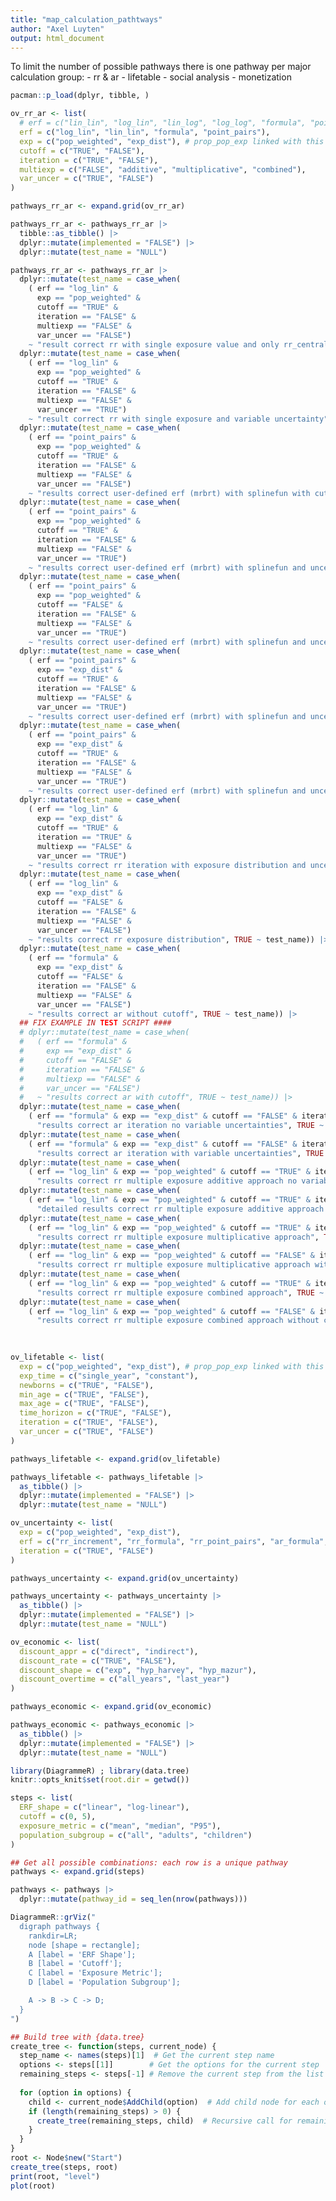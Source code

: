 ```yaml
---
title: "map_calculation_pathtways"
author: "Axel Luyten"
output: html_document
---
```


To limit the number of possible pathways there is one pathway per major calculation group:
- rr & ar
- lifetable
- social analysis
- monetization

```r

pacman::p_load(dplyr, tibble, )

```

```r
ov_rr_ar <- list(
  # erf = c("lin_lin", "log_lin", "lin_log", "log_log", "formula", "point_pairs"),
  erf = c("log_lin", "lin_lin", "formula", "point_pairs"),
  exp = c("pop_weighted", "exp_dist"), # prop_pop_exp linked with this
  cutoff = c("TRUE", "FALSE"),
  iteration = c("TRUE", "FALSE"),
  multiexp = c("FALSE", "additive", "multiplicative", "combined"),
  var_uncer = c("TRUE", "FALSE")
)

pathways_rr_ar <- expand.grid(ov_rr_ar)

pathways_rr_ar <- pathways_rr_ar |> 
  tibble::as_tibble() |> 
  dplyr::mutate(implemented = "FALSE") |> 
  dplyr::mutate(test_name = "NULL")

pathways_rr_ar <- pathways_rr_ar |> 
  dplyr::mutate(test_name = case_when(
    ( erf == "log_lin" & 
      exp == "pop_weighted" & 
      cutoff == "TRUE" & 
      iteration == "FALSE" & 
      multiexp == "FALSE" & 
      var_uncer == "FALSE") 
    ~ "result correct rr with single exposure value and only rr_central", TRUE ~ test_name)) |> 
  dplyr::mutate(test_name = case_when(
    ( erf == "log_lin" & 
      exp == "pop_weighted" & 
      cutoff == "TRUE" & 
      iteration == "FALSE" & 
      multiexp == "FALSE" & 
      var_uncer == "TRUE") 
    ~ "result correct rr with single exposure and variable uncertainty", TRUE ~ test_name)) |> 
  dplyr::mutate(test_name = case_when(
    ( erf == "point_pairs" & 
      exp == "pop_weighted" & 
      cutoff == "TRUE" & 
      iteration == "FALSE" & 
      multiexp == "FALSE" & 
      var_uncer == "FALSE") 
    ~ "results correct user-defined erf (mrbrt) with splinefun with cutoff of 5", TRUE ~ test_name)) |> 
  dplyr::mutate(test_name = case_when(
    ( erf == "point_pairs" & 
      exp == "pop_weighted" & 
      cutoff == "TRUE" & 
      iteration == "FALSE" & 
      multiexp == "FALSE" & 
      var_uncer == "TRUE") 
    ~ "results correct user-defined erf (mrbrt) with splinefun and uncertainties erf & with cutoff of 5", TRUE ~ test_name))  |> 
  dplyr::mutate(test_name = case_when(
    ( erf == "point_pairs" & 
      exp == "pop_weighted" & 
      cutoff == "FALSE" & 
      iteration == "FALSE" & 
      multiexp == "FALSE" & 
      var_uncer == "TRUE") 
    ~ "results correct user-defined erf (mrbrt) with splinefun and uncertainties erf & with cutoff of 5", TRUE ~ test_name)) |> 
  dplyr::mutate(test_name = case_when(
    ( erf == "point_pairs" & 
      exp == "exp_dist" & 
      cutoff == "TRUE" & 
      iteration == "FALSE" & 
      multiexp == "FALSE" & 
      var_uncer == "TRUE") 
    ~ "results correct user-defined erf (mrbrt) with splinefun and uncertainties erf & no cutoff", TRUE ~ test_name)) |> 
  dplyr::mutate(test_name = case_when(
    ( erf == "point_pairs" & 
      exp == "exp_dist" & 
      cutoff == "TRUE" & 
      iteration == "FALSE" & 
      multiexp == "FALSE" & 
      var_uncer == "TRUE") 
    ~ "results correct user-defined erf (mrbrt) with splinefun and uncertainties erf & with cutoff", TRUE ~ test_name)) |> 
  dplyr::mutate(test_name = case_when(
    ( erf == "log_lin" & 
      exp == "exp_dist" & 
      cutoff == "TRUE" & 
      iteration == "TRUE" & 
      multiexp == "FALSE" & 
      var_uncer == "TRUE") 
    ~ "results correct rr iteration with exposure distribution and uncertainties in rr and exp", TRUE ~ test_name)) |> 
  dplyr::mutate(test_name = case_when(
    ( erf == "log_lin" & 
      exp == "exp_dist" & 
      cutoff == "FALSE" & 
      iteration == "FALSE" & 
      multiexp == "FALSE" & 
      var_uncer == "FALSE") 
    ~ "results correct rr exposure distribution", TRUE ~ test_name)) |> 
  dplyr::mutate(test_name = case_when(
    ( erf == "formula" & 
      exp == "exp_dist" & 
      cutoff == "FALSE" & 
      iteration == "FALSE" & 
      multiexp == "FALSE" & 
      var_uncer == "FALSE") 
    ~ "results correct ar without cutoff", TRUE ~ test_name)) |> 
  ## FIX EXAMPLE IN TEST SCRIPT ####
  # dplyr::mutate(test_name = case_when(
  #   ( erf == "formula" & 
  #     exp == "exp_dist" & 
  #     cutoff == "FALSE" & 
  #     iteration == "FALSE" & 
  #     multiexp == "FALSE" & 
  #     var_uncer == "FALSE") 
  #   ~ "results correct ar with cutoff", TRUE ~ test_name)) |> 
  dplyr::mutate(test_name = case_when(
    ( erf == "formula" & exp == "exp_dist" & cutoff == "FALSE" & iteration == "TRUE" &  multiexp == "FALSE" & var_uncer == "FALSE" ) ~
      "results correct ar iteration no variable uncertainties", TRUE ~ test_name)) |> 
  dplyr::mutate(test_name = case_when(
    ( erf == "formula" & exp == "exp_dist" & cutoff == "FALSE" & iteration == "FALSE" &  multiexp == "FALSE" & var_uncer == "TRUE" ) ~
      "results correct ar iteration with variable uncertainties", TRUE ~ test_name)) |> 
  dplyr::mutate(test_name = case_when(
    ( erf == "log_lin" & exp == "pop_weighted" & cutoff == "TRUE" & iteration == "FALSE" &  multiexp == "additive" & var_uncer == "FALSE" ) ~
      "results correct rr multiple exposure additive approach no variable uncertainties", TRUE ~ test_name)) |> 
  dplyr::mutate(test_name = case_when(
    ( erf == "log_lin" & exp == "pop_weighted" & cutoff == "TRUE" & iteration == "FALSE" &  multiexp == "additive" & var_uncer == "TRUE" ) ~
      "detailed results correct rr multiple exposure additive approach with variable uncertainties", TRUE ~ test_name)) |> 
  dplyr::mutate(test_name = case_when(
    ( erf == "log_lin" & exp == "pop_weighted" & cutoff == "TRUE" & iteration == "FALSE" &  multiexp == "multiplicative" & var_uncer == "FALSE" ) ~
      "results correct rr multiple exposure multiplicative approach", TRUE ~ test_name)) |> 
  dplyr::mutate(test_name = case_when(
    ( erf == "log_lin" & exp == "pop_weighted" & cutoff == "FALSE" & iteration == "FALSE" &  multiexp == "multiplicative" & var_uncer == "FALSE" ) ~
      "results correct rr multiple exposure multiplicative approach without cutoff", TRUE ~ test_name)) |> 
  dplyr::mutate(test_name = case_when(
    ( erf == "log_lin" & exp == "pop_weighted" & cutoff == "TRUE" & iteration == "FALSE" &  multiexp == "combined" & var_uncer == "FALSE" ) ~
      "results correct rr multiple exposure combined approach", TRUE ~ test_name)) |> 
  dplyr::mutate(test_name = case_when(
    ( erf == "log_lin" & exp == "pop_weighted" & cutoff == "FALSE" & iteration == "FALSE" &  multiexp == "combined" & var_uncer == "FALSE" ) ~
      "results correct rr multiple exposure combined approach without cutoff", TRUE ~ test_name))
  
  


```


```r

ov_lifetable <- list(
  exp = c("pop_weighted", "exp_dist"), # prop_pop_exp linked with this
  exp_time = c("single_year", "constant"),
  newborns = c("TRUE", "FALSE"),
  min_age = c("TRUE", "FALSE"),
  max_age = c("TRUE", "FALSE"),
  time_horizon = c("TRUE", "FALSE"),
  iteration = c("TRUE", "FALSE"),
  var_uncer = c("TRUE", "FALSE")
)

pathways_lifetable <- expand.grid(ov_lifetable)

pathways_lifetable <- pathways_lifetable |> 
  as_tibble() |> 
  dplyr::mutate(implemented = "FALSE") |> 
  dplyr::mutate(test_name = "NULL")
```

```r

ov_uncertainty <- list(
  exp = c("pop_weighted", "exp_dist"),
  erf = c("rr_increment", "rr_formula", "rr_point_pairs", "ar_formula", "ar_point_pairs"),
  iteration = c("TRUE", "FALSE")
)

pathways_uncertainty <- expand.grid(ov_uncertainty)

pathways_uncertainty <- pathways_uncertainty |> 
  as_tibble() |> 
  dplyr::mutate(implemented = "FALSE") |> 
  dplyr::mutate(test_name = "NULL")
```

```r

ov_economic <- list(
  discount_appr = c("direct", "indirect"),
  discount_rate = c("TRUE", "FALSE"),
  discount_shape = c("exp", "hyp_harvey", "hyp_mazur"),
  discount_overtime = c("all_years", "last_year")
)

pathways_economic <- expand.grid(ov_economic)

pathways_economic <- pathways_economic |> 
  as_tibble() |> 
  dplyr::mutate(implemented = "FALSE") |> 
  dplyr::mutate(test_name = "NULL")
```

```r
library(DiagrammeR) ; library(data.tree)
knitr::opts_knit$set(root.dir = getwd()) 

steps <- list(
  ERF_shape = c("linear", "log-linear"),
  cutoff = c(0, 5),
  exposure_metric = c("mean", "median", "P95"),
  population_subgroup = c("all", "adults", "children")
)

## Get all possible combinations: each row is a unique pathway
pathways <- expand.grid(steps)

pathways <- pathways |> 
  dplyr::mutate(pathway_id = seq_len(nrow(pathways)))

DiagrammeR::grViz("
  digraph pathways {
    rankdir=LR;
    node [shape = rectangle];
    A [label = 'ERF Shape'];
    B [label = 'Cutoff'];
    C [label = 'Exposure Metric'];
    D [label = 'Population Subgroup'];

    A -> B -> C -> D;
  }
")

## Build tree with {data.tree}
create_tree <- function(steps, current_node) {
  step_name <- names(steps)[1]  # Get the current step name
  options <- steps[[1]]        # Get the options for the current step
  remaining_steps <- steps[-1] # Remove the current step from the list
  
  for (option in options) {
    child <- current_node$AddChild(option)  # Add child node for each option
    if (length(remaining_steps) > 0) {
      create_tree(remaining_steps, child)  # Recursive call for remaining steps
    }
  }
}
root <- Node$new("Start")
create_tree(steps, root)
print(root, "level")
plot(root)
```

